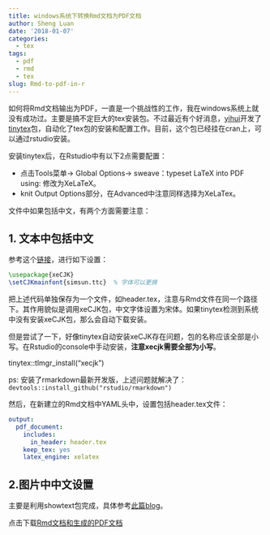 ```yaml
---
title: windows系统下转换Rmd文档为PDF文档
author: Sheng Luan
date: '2018-01-07'
categories:
  - tex
tags:
  - pdf
  - rmd
  - tex
slug: Rmd-to-pdf-in-r
---
```


如何将Rmd文档输出为PDF，一直是一个挑战性的工作，我在windows系统上就没有成功过。主要是搞不定巨大的tex安装包。不过最近有个好消息，[yihui](https://yihui.name/)开发了[tinytex](https://yihui.name/tinytex/)包，自动化了tex包的安装和配置工作。目前，这个包已经挂在cran上，可以通过rstudio安装。

安装tinytex后，在Rstudio中有以下2点需要配置：

* 点击Tools菜单-> Global Options-> sweave：typeset LaTeX into PDF using: 修改为XeLaTeX。
* knit Output Options部分，在Advanced中注意同样选择为XeLaTex。

文件中如果包括中文，有两个方面需要注意：

## 1. 文本中包括中文

参考这个[链接](https://www.jianshu.com/p/0bfda49f1a52)，进行如下设置：

```tex
\usepackage{xeCJK}  
\setCJKmainfont{simsun.ttc}  % 字体可以更换
```

把上述代码单独保存为一个文件，如header.tex，注意与Rmd文件在同一个路径下。其作用貌似是调用xeCJK包，中文字体设置为宋体。如果tinytex检测到系统中没有安装xeCJK包，那么会自动下载安装。

但是尝试了一下，好像tinytex自动安装xeCJK存在问题，包的名称应该全部是小写。在Rstudio的console中手动安装，**注意xecjk需要全部为小写**。

tinytex::tlmgr_install("xecjk") 

ps: 安装了rmarkdown最新开发版，上述问题就解决了：`devtools::install_github("rstudio/rmarkdown")`

然后，在新建立的Rmd文档中YAML头中，设置包括header.tex文件：

```yaml
output: 
  pdf_document: 
    includes:
      in_header: header.tex
    keep_tex: yes
    latex_engine: xelatex
```

## 2.图片中中文设置

主要是利用showtext包完成，具体参考[此篇blog](https://luansheng.netlify.com/post/using-other-system-chinese-fonts-in-r/)。

点击下载[Rmd文档和生成的PDF文档](/post/RmdtoPDF.zip)



